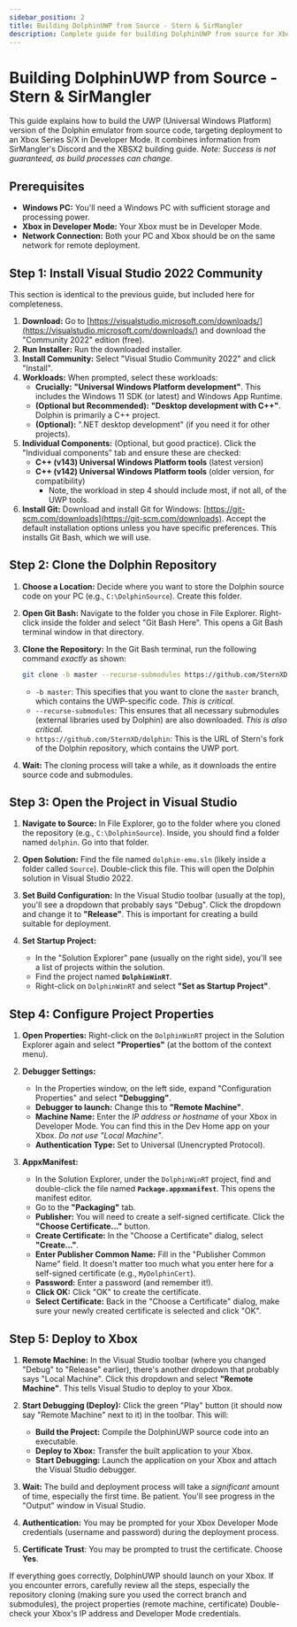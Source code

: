 ```yaml
---
sidebar_position: 2
title: Building DolphinUWP from Source - Stern & SirMangler
description: Complete guide for building DolphinUWP from source for Xbox deployment
---
```


# Building DolphinUWP from Source - Stern & SirMangler

This guide explains how to build the UWP (Universal Windows Platform) version of the Dolphin emulator from source code, targeting deployment to an Xbox Series S/X in Developer Mode.  It combines information from SirMangler's Discord and the XBSX2 building guide.  *Note: Success is not guaranteed, as build processes can change.*

## Prerequisites

*   **Windows PC:** You'll need a Windows PC with sufficient storage and processing power.
*   **Xbox in Developer Mode:** Your Xbox must be in Developer Mode.
*   **Network Connection:**  Both your PC and Xbox should be on the same network for remote deployment.

## Step 1: Install Visual Studio 2022 Community

This section is identical to the previous guide, but included here for completeness.

1.  **Download:** Go to [https://visualstudio.microsoft.com/downloads/](https://visualstudio.microsoft.com/downloads/) and download the "Community 2022" edition (free).
2.  **Run Installer:** Run the downloaded installer.
3.  **Install Community:**  Select "Visual Studio Community 2022" and click "Install".
4.  **Workloads:** When prompted, select these workloads:
    *   **Crucially:**  **"Universal Windows Platform development"**.  This includes the Windows 11 SDK (or latest) and Windows App Runtime.
    *   **(Optional but Recommended):**  **"Desktop development with C++"**.  Dolphin is primarily a C++ project.
    *   **(Optional):**  ".NET desktop development" (if you need it for other projects).
5.  **Individual Components:** (Optional, but good practice).  Click the "Individual components" tab and ensure these are checked:
    *   **C++ (v143) Universal Windows Platform tools** (latest version)
    *   **C++ (v142) Universal Windows Platform tools** (older version, for compatibility)
        *   Note, the workload in step 4 should include most, if not all, of the UWP tools.
6.  **Install Git:** Download and install Git for Windows: [https://git-scm.com/downloads](https://git-scm.com/downloads).  Accept the default installation options unless you have specific preferences. This installs Git Bash, which we will use.

## Step 2: Clone the Dolphin Repository

1.  **Choose a Location:** Decide where you want to store the Dolphin source code on your PC (e.g., `C:\DolphinSource`).  Create this folder.

2.  **Open Git Bash:** Navigate to the folder you chose in File Explorer.  Right-click inside the folder and select "Git Bash Here". This opens a Git Bash terminal window in that directory.

3.  **Clone the Repository:**  In the Git Bash terminal, run the following command *exactly* as shown:

    ```bash
    git clone -b master --recurse-submodules https://github.com/SternXD/dolphin
    ```

    *   `-b master`:  This specifies that you want to clone the `master` branch, which contains the UWP-specific code.  *This is critical.*
    *   `--recurse-submodules`:  This ensures that all necessary submodules (external libraries used by Dolphin) are also downloaded.  *This is also critical.*
    *   `https://github.com/SternXD/dolphin`:  This is the URL of Stern's fork of the Dolphin repository, which contains the UWP port.

4.  **Wait:** The cloning process will take a while, as it downloads the entire source code and submodules.

## Step 3: Open the Project in Visual Studio

1.  **Navigate to Source:** In File Explorer, go to the folder where you cloned the repository (e.g., `C:\DolphinSource`).  Inside, you should find a folder named `dolphin`.  Go into that folder.

2.  **Open Solution:** Find the file named `dolphin-emu.sln` (likely inside a folder called `Source`).  Double-click this file.  This will open the Dolphin solution in Visual Studio 2022.

3.  **Set Build Configuration:** In the Visual Studio toolbar (usually at the top), you'll see a dropdown that probably says "Debug".  Click the dropdown and change it to **"Release"**.  This is important for creating a build suitable for deployment.

4.  **Set Startup Project:**
    *   In the "Solution Explorer" pane (usually on the right side), you'll see a list of projects within the solution.
    *   Find the project named **`DolphinWinRT`**.
    *   Right-click on `DolphinWinRT` and select **"Set as Startup Project"**.

## Step 4: Configure Project Properties

1.  **Open Properties:** Right-click on the `DolphinWinRT` project in the Solution Explorer again and select **"Properties"** (at the bottom of the context menu).

2.  **Debugger Settings:**
    *   In the Properties window, on the left side, expand "Configuration Properties" and select **"Debugging"**.
    *   **Debugger to launch:** Change this to **"Remote Machine"**.
    *   **Machine Name:** Enter the *IP address or hostname* of your Xbox in Developer Mode. You can find this in the Dev Home app on your Xbox. *Do not use "Local Machine"*.
    * **Authentication Type:** Set to Universal (Unencrypted Protocol).

3.  **AppxManifest:**
    *   In the Solution Explorer, under the `DolphinWinRT` project, find and double-click the file named **`Package.appxmanifest`**.  This opens the manifest editor.
    *   Go to the **"Packaging"** tab.
    *   **Publisher:** You will need to create a self-signed certificate. Click the **"Choose Certificate..."** button.
    *   **Create Certificate:** In the "Choose a Certificate" dialog, select **"Create..."**.
    *   **Enter Publisher Common Name:** Fill in the "Publisher Common Name" field.  It doesn't matter too much what you enter here for a self-signed certificate (e.g., `MyDolphinCert`).
    *   **Password:**  Enter a password (and remember it!).
    *   **Click OK:** Click "OK" to create the certificate.
    *   **Select Certificate:** Back in the "Choose a Certificate" dialog, make sure your newly created certificate is selected and click "OK".

## Step 5: Deploy to Xbox

1.  **Remote Machine:** In the Visual Studio toolbar (where you changed "Debug" to "Release" earlier), there's another dropdown that probably says "Local Machine".  Click this dropdown and select **"Remote Machine"**.  This tells Visual Studio to deploy to your Xbox.

2.  **Start Debugging (Deploy):** Click the green "Play" button (it should now say "Remote Machine" next to it) in the toolbar.  This will:
    *   **Build the Project:** Compile the DolphinUWP source code into an executable.
    *   **Deploy to Xbox:** Transfer the built application to your Xbox.
    *   **Start Debugging:** Launch the application on your Xbox and attach the Visual Studio debugger.

3.  **Wait:** The build and deployment process will take a *significant* amount of time, especially the first time.  Be patient.  You'll see progress in the "Output" window in Visual Studio.

4.  **Authentication:** You may be prompted for your Xbox Developer Mode credentials (username and password) during the deployment process.

5. **Certificate Trust**: You may be prompted to trust the certificate. Choose **Yes**.

If everything goes correctly, DolphinUWP should launch on your Xbox. If you encounter errors, carefully review all the steps, especially the repository cloning (making sure you used the correct branch and submodules), the project properties (remote machine, certificate) Double-check your Xbox's IP address and Developer Mode credentials.
